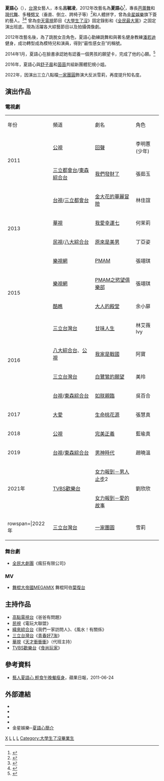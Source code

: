 {{藝人
|姓名 = 夏語心
|類型 = 女藝人
|圖片 = 
|圖片尺寸 = 
|圖片簡介 = 
|本名 = 呂毓凌
|外文名 = 
|外文 = 
|羅馬拼音 = Lu Yu-ling
|英文名 = Una
|暱稱 = 寶咖咖、心北鼻
|國籍 = {{ROC}}
|籍貫 = {{TWN}}
|出生日期 = {{Birth date and age|1986|01|02|}}
|出生地點 = {{TWN}} [[臺南市|臺南市]][[安平區|安平區]]
|職業 = [[演員|演員]]、[[主持人|主持人]]、[[通告藝人|通告藝人]]
|語言 = [[中華民國國語|國語]]、[[閩南語|閩南語]]、[[英語|英語]]
|教育程度 = [[國立臺北藝術大學|國立臺北藝術大學]]舞蹈學系[[學士|學士]]
|經紀公司 = 
|網站 = {{Facebook|yuxinuna}}<br />{{Weibo|1762979053|name=夏語心Una}}
|相關團體 = [[犯規小姐|犯規小姐]]
|imdb = 6562092
}}

'''夏語心'''（{{bd|1986年1月2日|catIdx=L呂}}），[[台灣|台灣]]女藝人，本名'''呂毓凌'''，2012年改藝名為'''夏語心'''<ref name=ettoday>{{cite news |url=http://www.ettoday.net/news/20120928/107899.htm |title=辣圖／夏語心性感大解放　小丁助陣放肆全裸 |publisher=[[ETtoday星光雲|ETtoday星光雲]] |language=zh-tw |date=2012-09-28 |accessdate=2013-02-01 |archive-date=2013-02-17 |archive-url=https://web.archive.org/web/20130217222404/http://www.ettoday.net/news/20120928/107899.htm |dead-url=no }}</ref>，專長[[芭蕾舞|芭蕾舞]]和[[現代舞|現代舞]]、多種[[劈叉|劈叉]]（垂直、倒立、跨椅子等）<ref>{{Cite web |url=http://www.ettoday.net/news/20130920/265633.htm |title=夏語心下身失蹤！連劈三男太惹火　庹宗康、孫鵬受不了 |publisher=[[ETtoday星光雲|ETtoday星光雲]]|date=2013-09-20|accessdate=2013-12-29 |archive-date=2013-12-30 |archive-url=https://web.archive.org/web/20131230231937/http://www.ettoday.net/news/20130920/265633.htm |dead-url=no }}</ref>和人體拼字，曾為[[金星娛樂|金星娛樂]]旗下簽約藝人。<ref name="呂毓凌-01">{{cite news|language=zh-tw|author=金星娛樂事業有限公司|url=http://www.weichunggo.com/artist.php|title=夏語心經紀公司|accessdate=2011-11-17|archive-date=2011-11-17|archive-url=https://web.archive.org/web/20111117224647/http://www.weichunggo.com/artist.php|dead-url=no}}</ref><ref name="呂毓凌-02">{{cite news|language=zh-tw|author=金星娛樂事業有限公司|url=http://www.weichunggo.com/artist_r.php?id=95|title=夏語心個人資料profile|accessdate=2011-11-17|archive-date=2013-06-19|archive-url=https://web.archive.org/web/20130619164935/http://www.weichunggo.com/artist_r.php?id=95|dead-url=no}}</ref> 曾為[[中天電視|中天電視]]節目《[[大學生了沒|大學生了沒]]》固定錄影和《[[全民最大黨|全民最大黨]]》之固定演出班底。現為活躍各大綜藝節目以及拍攝偶像劇。


2012年改藝名後，為了跳脫女丑角色，夏語心勤練跳舞和與著名健身教練[[潘若迪|潘若迪]]健身，成功轉型成為模特兒和演員，得到“最性感女丑”的稱號。

2014年1月，夏語心在臉書承認她有認養一個男孩的願望卡，完成了他的心願。<ref>{{Cite web |url=https://www.facebook.com/yuxinuna/posts/473455496100076 |title=展佑敬的明信片 |access-date=2014-06-13 |archive-date=2020-04-05 |archive-url=https://web.archive.org/web/20200405001824/https://www.facebook.com/yuxinuna/posts/473455496100076 |dead-url=yes }}</ref>

2016年，夏語心與[[舒子晨|舒子晨]]和[[康茵茵|茵茵]]共組新團體犯規小姐。

2022年，因演出三立八點檔[[一家團圓|一家團圓]]飾演大反派雪莉，再度提升知名度。

==演出作品==
=== 電視劇 ===
{|class="wikitable"
|-style="background:skyblue;color:black;font-weight:bold;text-align:center;"
|年份||頻道||劇名||角色
|-
|rowspan=2|2011
|[[公視|公視]]||[[回聲|回聲]]||李明蕙(少年)
|-
|[[三立都會台|三立都會台]]/[[東森綜合台|東森綜合台]]||[[我們發財了|我們發財了]]||張茹玉
|-
|rowspan=4|2013
|[[台視|台視]]/[[三立都會台|三立都會台]]||[[金大花的華麗冒險|金大花的華麗冒險]]||林佳誼
|-
|[[華視|華視]]||[[我愛幸運七|我愛幸運七]]||何茉莉
|-
|[[民視|民視]]/[[八大綜合台|八大綜合台]]||[[原來是美男_(台灣電視劇)|原來是美男]]||丁亞姿
|-
|[[樂視網|樂視網]]||[[PMAM|PMAM]]||張翊琪
|-
|rowspan=2|2015
|[[樂視網|樂視網]]||[[PMAM之慾望俱樂部|PMAM之慾望俱樂部]]||張翊琪
|-
|[[酷瞧|酷瞧]]||[[大人的殿堂|大人的殿堂]]||余小扉
|-
|rowspan=4|2016
|[[三立台灣台|三立台灣台]]||[[甘味人生|甘味人生]]||林艾薇Ivy 
|-
|[[八大綜合台|八大綜合台]]、[[公視|公視]] ||[[我家是戰國|我家是戰國]]||阿寶
|-
|[[三立台灣台|三立台灣台]] ||[[白鷺鷥的願望|白鷺鷥的願望]]||美玲
|-
|[[台視|台視]]/[[東森綜合台|東森綜合台]] ||[[如朕親臨|如朕親臨]]||吳百合
|-
|rowspan=1|2017
|[[大愛|大愛]]||[[生命桃花源_(2017年大愛電視劇)|生命桃花源]]||張慧真
|-
|rowspan=1|2018
|[[公視|公視]]||[[完美正義|完美正義]]||藍瑜真
|-
|rowspan=1|2019
|[[台視|台視]]/[[東森綜合台|東森綜合台]]||[[男神時代|男神時代]]||趙曉溫
|-
|rowspan=2|2021年
|rowspan=2|[[TVBS歡樂台|TVBS歡樂台]]
|[[女力報到－男人止步|女力報到－男人止步]]2||rowspan=2|劉欣欣
|-
|[[女力報到－愛的故事|女力報到－愛的故事]]
|-
|rowspan=|2022年
|rowspan=1|[[三立台灣台|三立台灣台]]
|[[一家團圓|一家團圓]]||雪莉
|}

=== 舞台劇  ===
* [[全民大劇團|全民大劇團]]《瘋狂有限公司》

=== MV ===
*[[舞棍大帝國MEGAMIX|舞棍大帝國MEGAMIX]] 舞棍阿伯[[葉復台|葉復台]]

== 主持作品  ==
* [[高點電視台|高點電視台]]《爸爸有問題》
* [[民視|民視]]《電玩大聯盟》
* [[緯來綜合台|緯來綜合台]]《我們一家訪問人》、《風水！有關係》
* [[三立台灣台|三立台灣台]]《[[青春好7淘|青春好7淘]]》
* [[華視|華視]]《[[天才衝衝衝|天才衝衝衝]]》（代班主持）
*[[TVBS歡樂台|TVBS歡樂台]]《[[食尚玩家|食尚玩家]]》

== 參考資料 ==
{{reflist|2}}
*[https://web.archive.org/web/20120103100754/http://tw.nextmedia.com/subapple/article/art_id/33479932/IssueID/20110624 藝人夏語心 輕食午晚餐瘦身]，蘋果日報，2011-06-24{{zh-tw icon}}

== 外部連結 ==
*{{Facebook|yuxinuna|夏語心}}{{zh-tw icon}}
*{{Sinaweibo|1762979053|夏語心Una}}{{zh-tw icon}}
*{{instagram|yuxinuna}}
*{{hkmdb name|69913}}
* 金星娛樂─[http://www.weichunggo.com/artist_r.php?id=95 夏語心簡介] {{Wayback|url=http://www.weichunggo.com/artist_r.php?id=95 |date=20130619164935 }}{{zh-tw icon}}
{{大學生了沒}}

{{Portal bar|台灣|人物}}
[[Category:呂姓|X]]
[[Category:台灣電視女演員|L]]
[[Category:台灣電視主持人|L]]
[[Category:國立臺北藝術大學校友|L]]
[[Category:大學生了沒畢業生|Category:大學生了沒畢業生]]